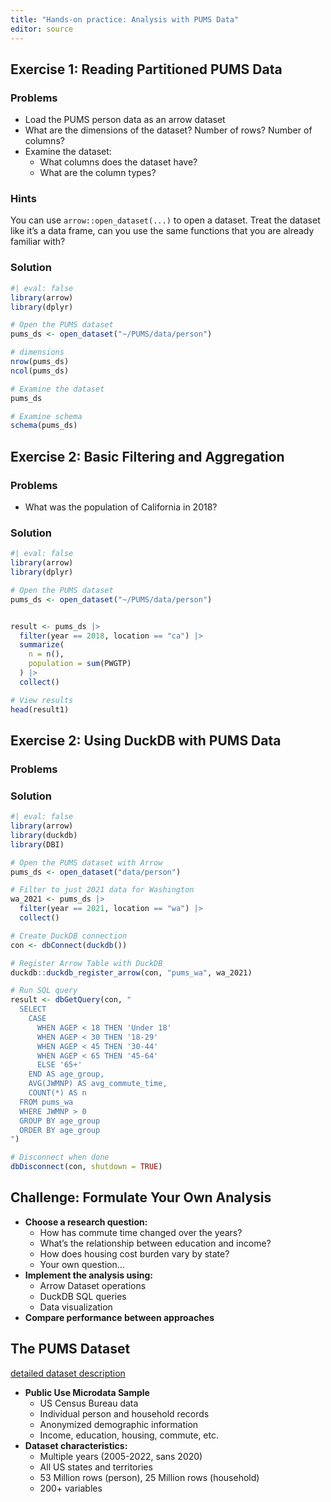 ```yaml
---
title: "Hands-on practice: Analysis with PUMS Data"
editor: source
---
```


## Exercise 1: Reading Partitioned PUMS Data

::: panel-tabset
### Problems

* Load the PUMS person data as an arrow dataset
* What are the dimensions of the dataset? Number of rows? Number of columns?
* Examine the dataset:
  * What columns does the dataset have?
  * What are the column types?

### Hints

You can use `arrow::open_dataset(...)` to open a dataset. Treat the dataset like it's a data frame, can you use the same functions that you are already familiar with?

### Solution

```r
#| eval: false
library(arrow)
library(dplyr)

# Open the PUMS dataset
pums_ds <- open_dataset("~/PUMS/data/person")

# dimensions
nrow(pums_ds)
ncol(pums_ds)

# Examine the dataset
pums_ds

# Examine schema
schema(pums_ds)
```
:::

## Exercise 2: Basic Filtering and Aggregation

::: panel-tabset
### Problems

* What was the population of California in 2018?

### Solution

```r
#| eval: false
library(arrow)
library(dplyr)

# Open the PUMS dataset
pums_ds <- open_dataset("~/PUMS/data/person")


result <- pums_ds |>
  filter(year == 2018, location == "ca") |>
  summarize(
    n = n(),
    population = sum(PWGTP)
  ) |>
  collect()

# View results
head(result1)
```
:::

## Exercise 2: Using DuckDB with PUMS Data

::: panel-tabset
### Problems

### Solution
```r
#| eval: false
library(arrow)
library(duckdb)
library(DBI)

# Open the PUMS dataset with Arrow
pums_ds <- open_dataset("data/person")

# Filter to just 2021 data for Washington
wa_2021 <- pums_ds |>
  filter(year == 2021, location == "wa") |>
  collect()

# Create DuckDB connection
con <- dbConnect(duckdb())

# Register Arrow Table with DuckDB
duckdb::duckdb_register_arrow(con, "pums_wa", wa_2021)

# Run SQL query
result <- dbGetQuery(con, "
  SELECT 
    CASE 
      WHEN AGEP < 18 THEN 'Under 18'
      WHEN AGEP < 30 THEN '18-29'
      WHEN AGEP < 45 THEN '30-44'
      WHEN AGEP < 65 THEN '45-64'
      ELSE '65+'
    END AS age_group,
    AVG(JWMNP) AS avg_commute_time,
    COUNT(*) AS n
  FROM pums_wa
  WHERE JWMNP > 0
  GROUP BY age_group
  ORDER BY age_group
")

# Disconnect when done
dbDisconnect(con, shutdown = TRUE)
```
:::

## Challenge: Formulate Your Own Analysis

- **Choose a research question:**
  - How has commute time changed over the years?
  - What's the relationship between education and income?
  - How does housing cost burden vary by state?
  - Your own question...

- **Implement the analysis using:**
  - Arrow Dataset operations
  - DuckDB SQL queries
  - Data visualization

- **Compare performance between approaches**


## The PUMS Dataset

[detailed dataset description](https://scaling-arrow-pums.s3.us-east-1.amazonaws.com/readme.html)

- **Public Use Microdata Sample**
  - US Census Bureau data
  - Individual person and household records
  - Anonymized demographic information
  - Income, education, housing, commute, etc.

- **Dataset characteristics:**
  - Multiple years (2005-2022, sans 2020)
  - All US states and territories
  - 53 Million rows (person), 25 Million rows (household)
  - 200+ variables
